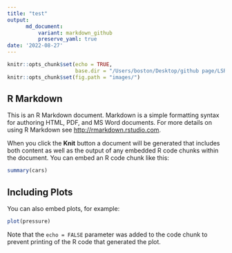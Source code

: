 ```yaml
---
title: "test"
output: 
      md_document:
          variant: markdown_github
          preserve_yaml: true
date: '2022-08-27'
---
```


```r
knitr::opts_chunk$set(echo = TRUE,
                      base.dir = "/Users/boston/Desktop/github page/LSR2968.github.io/test", base.url = "/")
knitr::opts_chunk$set(fig.path = "images/")
```

## R Markdown

This is an R Markdown document. Markdown is a simple formatting syntax for authoring HTML, PDF, and MS Word documents. For more details on using R Markdown see <http://rmarkdown.rstudio.com>.

When you click the **Knit** button a document will be generated that includes both content as well as the output of any embedded R code chunks within the document. You can embed an R code chunk like this:

```r
summary(cars)
```

## Including Plots

You can also embed plots, for example:

```r
plot(pressure)
```

Note that the `echo = FALSE` parameter was added to the code chunk to prevent printing of the R code that generated the plot.
